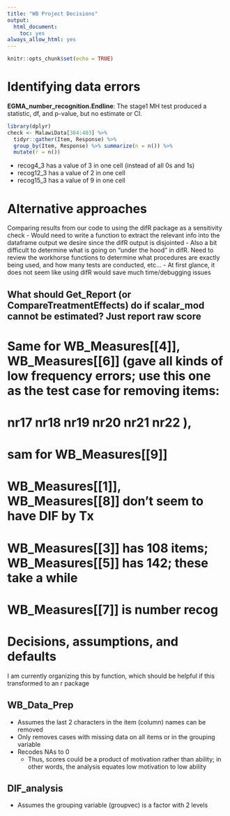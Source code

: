 ---
title: "WB Project Decisions"
output:
  html_document:
    toc: yes
always_allow_html: yes
---

```{r setup, include = FALSE}
knitr::opts_chunk$set(echo = TRUE)
```

# Identifying data errors

**EGMA_number_recognition.Endline**: The stage1 MH test produced a statistic, df, and p-value, but no estimate or CI.

```{r data error check}
library(dplyr)
check <- MalawiData[384:403] %>%
  tidyr::gather(Item, Response) %>%
  group_by(Item, Response) %>% summarize(n = n()) %>%
  mutate(r = n())
```

 - recog4_3 has a value of 3 in one cell (instead of all 0s and 1s)
 - recog12_3 has a value of 2 in one cell
 - recog15_3 has a value of 9 in one cell


# Alternative approaches

Comparing results from our code to using the difR package as a sensitivity check
 - Would need to write a function to extract the relevant info into the dataframe output we desire since the difR output is disjointed
 - Also a bit difficult to determine what is going on "under the hood" in difR. Need to review the workhorse functions to determine what procedures are exactly being used, and how many tests are conducted, etc...
 - At first glance, it does not seem like using difR would save much time/debugging issues


## What should Get_Report (or CompareTreatmentEffects) do if scalar_mod cannot be estimated? Just report raw score
# Same for WB_Measures[[4]], WB_Measures[[6]] (gave all kinds of low frequency errors; use this one as the test case for removing items:
# nr17 nr18 nr19 nr20 nr21 nr22 ),
# sam for WB_Measures[[9]]
# WB_Measures[[1]], WB_Measures[[8]] don't seem to have DIF by Tx
# WB_Measures[[3]] has 108 items; WB_Measures[[5]] has 142; these take a while
# WB_Measures[[7]] is number recog



# Decisions, assumptions, and defaults

I am currently organizing this by function, which should be helpful if this transformed to an r package

## WB_Data_Prep

 - Assumes the last 2 characters in the item (column) names can be removed
 - Only removes cases with missing data on all items or in the grouping variable
 - Recodes NAs to 0
   - Thus, scores could be a product of motivation rather than ability; in other words, the analysis equates low motivation to low ability  



## DIF_analysis

 - Assumes the grouping variable (groupvec) is a factor with 2 levels
